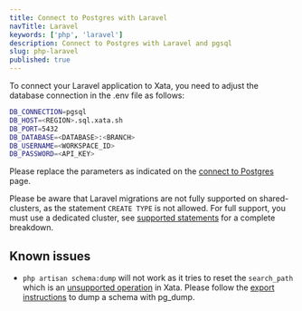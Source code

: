 ```yaml
---
title: Connect to Postgres with Laravel
navTitle: Laravel
keywords: ['php', 'laravel']
description: Connect to Postgres with Laravel and pgsql
slug: php-laravel
published: true
---
```


To connect your Laravel application to Xata, you need to adjust the database connection in the .env file as follows:

```bash title=".env"
DB_CONNECTION=pgsql
DB_HOST=<REGION>.sql.xata.sh
DB_PORT=5432
DB_DATABASE=<DATABASE>:<BRANCH>
DB_USERNAME=<WORKSPACE_ID>
DB_PASSWORD=<API_KEY>
```

Please replace the parameters as indicated on the [connect to Postgres](/docs/postgres) page.

Please be aware that Laravel migrations are not fully supported on shared-clusters, as the statement `CREATE TYPE` is not allowed.
For full support, you must use a dedicated cluster, see [supported statements](/docs/postgres/connect#supported-statements) for a complete breakdown.

## Known issues

- `php artisan schema:dump` will not work as it tries to reset the `search_path` which is an [unsupported operation](/docs/postgres#unsupported-statements-and-functions) in Xata. Please follow the [export instructions](/docs/postgres#export) to dump a schema with pg_dump.

